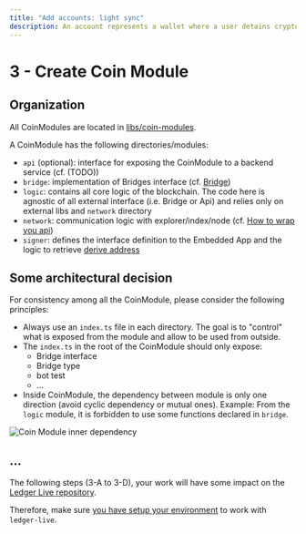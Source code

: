 ```yaml
---
title: "Add accounts: light sync"
description: An account represents a wallet where a user detains crypto assets for a given crypto currency. Ledger Live model is essentially an array of Account because many accounts can be created, even within a same crypto currency.
---
```


# 3 - Create Coin Module

## Organization

All CoinModules are located in [libs/coin-modules](https://github.com/LedgerHQ/ledger-live/tree/develop/libs/coin-modules).

A CoinModule has the following directories/modules:
- `api` (optional): interface for exposing the CoinModule to a backend service (cf. (TODO))
- `bridge`: implementation of Bridges interface (cf. [Bridge](light-sync))
- `logic`: contains all core logic of the blockchain. The code here is agnostic of all external interface (i.e. Bridge or Api) and relies only on external libs and `network` directory
- `network`: communication logic with explorer/index/node (cf. [How to wrap you api](light-sync#wrap-your-api))
- `signer`: defines the interface definition to the Embedded App and the logic to retrieve [derive address](addrss-derivation)

## Some architectural decision
For consistency among all the CoinModule, please consider the following principles:
- Always use an `index.ts` file in each directory. The goal is to "control" what is exposed from the module and allow to be used from outside.
- The `index.ts` in the root of the CoinModule should only expose:
    - Bridge interface
    - Bridge type
    - bot test
    - ...
- Inside CoinModule, the dependency between module is only one direction (avoid cyclic dependency or mutual ones). Example: From the `logic` module, it is forbidden to use some functions declared in `bridge`.

<img src="/blockchain/coin-module-inner-dependency.png" alt="Coin Module inner dependency" />

## ...

The following steps (3-A to 3-D), your work will have some impact on the [Ledger Live repository](https://github.com/LedgerHQ/ledger-live/tree/develop/libs/ledger-live-common).

Therefore, make sure [you have setup your environment](../setup-build) to work with `ledger-live`.
